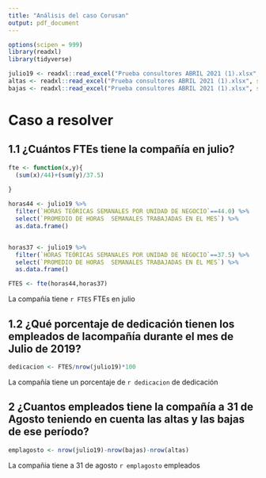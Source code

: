```yaml
---
title: "Análisis del caso Corusan"
output: pdf_document
---
```


```r
options(scipen = 999)
library(readxl)
library(tidyverse)

julio19 <- readxl::read_excel("Prueba consultores ABRIL 2021 (1).xlsx", sheet=3)
altas <- readxl::read_excel("Prueba consultores ABRIL 2021 (1).xlsx", sheet=4)
bajas <- readxl::read_excel("Prueba consultores ABRIL 2021 (1).xlsx", sheet=5)
```


# Caso a resolver
## 1.1 ¿Cuántos FTEs tiene la compañía en julio?
```r

fte <- function(x,y){
  (sum(x)/44)+(sum(y)/37.5)
  
}

horas44 <- julio19 %>% 
  filter(`HORAS TEÓRICAS SEMANALES POR UNIDAD DE NEGOCIO`==44.0) %>%
  select(`PROMEDIO DE HORAS  SEMANALES TRABAJADAS EN EL MES`) %>% 
  as.data.frame()


horas37 <- julio19 %>% 
  filter(`HORAS TEÓRICAS SEMANALES POR UNIDAD DE NEGOCIO`==37.5) %>% 
  select(`PROMEDIO DE HORAS  SEMANALES TRABAJADAS EN EL MES`) %>% 
  as.data.frame()

FTES <- fte(horas44,horas37)

```

La compañía tiene `r FTES` FTEs en julio 

## 1.2  ¿Qué porcentaje de dedicación tienen los empleados de lacompañía durante el mes de Julio de 2019?

```r
dedicacion <- FTES/nrow(julio19)*100
```

La compañía tiene un porcentaje de `r dedicacion` de dedicación

## 2 ¿Cuantos empleados tiene la compañía a 31 de Agosto teniendo en cuenta las altas y las bajas de ese período?

```r
emplagosto <- nrow(julio19)-nrow(bajas)-nrow(altas)
```

La compañia tiene a 31 de agosto `r emplagosto` empleados
